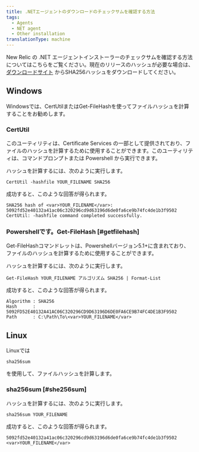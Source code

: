 ```yaml
---
title: .NETエージェントのダウンロードのチェックサムを確認する方法
tags:
  - Agents
  - NET agent
  - Other installation
translationType: machine
---
```


New Relic の .NET エージェントインストーラーのチェックサムを確認する方法についてはこちらをご覧ください。現在のリリースのハッシュが必要な場合は、 [ダウンロードサイト](http://download.newrelic.com/dot_net_agent/latest_release/SHA256/) からSHA256ハッシュをダウンロードしてください。

## Windows

Windowsでは、CertUtilまたはGet-FileHashを使ってファイルハッシュを計算することをお勧めします。

### CertUtil

このユーティリティは、Certificate Services の一部として提供されており、ファイルのハッシュを計算するために使用することができます。このユーティリティは、コマンドプロンプトまたは Powershell から実行できます。

ハッシュを計算するには、次のように実行します。

`CertUtil -hashfile YOUR_FILENAME SHA256`

成功すると、このような回答が得られます。

```
SHA256 hash of <var>YOUR_FILENAME</var>:
5092fd52e40132a41ac06c320296cd9d63196d6de0fa6ce9b74fc4de1b3f9502
CertUtil: -hashfile command completed successfully.
```

### Powershellです。Get-FileHash [#getfilehash]

Get-FileHashコマンドレットは、Powershellバージョン5.1+に含まれており、ファイルのハッシュを計算するために使用することができます。

ハッシュを計算するには、次のように実行します。

`Get-FileHash YOUR_FILENAME アルゴリズム SHA256 | Format-List`

成功すると、このような回答が得られます。

```
Algorithm : SHA256
Hash      : 5092FD52E40132A41AC06C320296CD9D63196D6DE0FA6CE9B74FC4DE1B3F9502
Path      : C:\Path\To\<var>YOUR_FILENAME</var>
```

## Linux

Linuxでは

```
sha256sum
```

を使用して、ファイルハッシュを計算します。

### sha256sum [#she256sum]

ハッシュを計算するには、次のように実行します。

`sha256sum YOUR_FILENAME`

成功すると、このような回答が得られます。

```
5092fd52e40132a41ac06c320296cd9d63196d6de0fa6ce9b74fc4de1b3f9502 <var>YOUR_FILENAME</var>
```